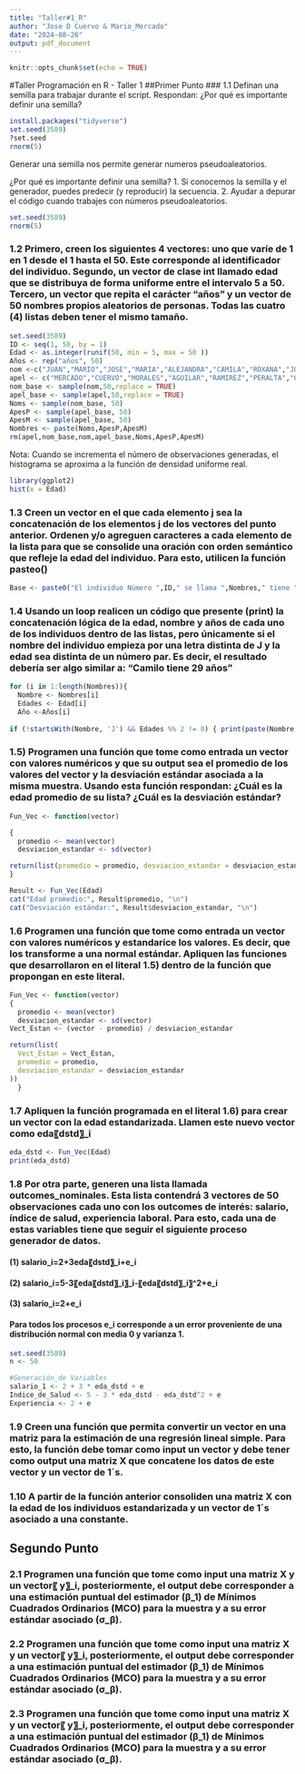 ---
title: "Taller#1_R"
author: "Jose D Cuervo & Mario_Mercado"
date: "2024-08-26"
output: pdf_document
---

```{r setup, include=FALSE}
knitr::opts_chunk$set(echo = TRUE)
```

#Taller Programación en R - Taller 1
##Primer Punto
### 1.1 Definan una semilla para trabajar durante el script. Respondan: ¿Por qué es importante definir una semilla?

```{r}
install.packages("tidyverse")
set.seed(3589)
?set.seed
rnorm(5)
```

Generar una semilla nos permite generar numeros pseudoaleatorios. 

¿Por qué es importante definir una semilla?
1. Si conocemos la semilla y el generador, puedes predecir (y reproducir) la secuencia.
2. Ayudar a depurar el código cuando trabajes con números pseudoaleatorios.

```{r}
set.seed(3589)
rnorm(5)
```
### 1.2 Primero, creen los siguientes 4 vectores: uno que varíe de 1 en 1 desde el 1 hasta el 50. Este corresponde al identificador del individuo.  Segundo, un vector de clase int llamado edad que se distribuya de forma uniforme entre el intervalo 5 a 50. Tercero, un vector que repita el carácter “años” y un vector de 50 nombres propios aleatorios de personas. Todas las cuatro (4) listas deben tener el mismo tamaño.  

```{r}
set.seed(3589)
ID <- seq(1, 50, by = 1)
Edad <- as.integer(runif(50, min = 5, max = 50 ))
Años <- rep("años", 50)
nom <-c("JUAN","MARIO","JOSE","MARIA","ALEJANDRA","CAMILA","ROXANA","JORGE")
apel <- c("MERCADO","CUERVO","MORALES","AGUILAR","RAMIREZ","PERALTA","OCAMPO","ROMERO")
nom_base <- sample(nom,50,replace = TRUE)
apel_base <- sample(apel,50,replace = TRUE)
Noms <- sample(nom_base, 50)
ApesP <- sample(apel_base, 50)
ApesM <- sample(apel_base, 50)
Nombres <- paste(Noms,ApesP,ApesM)
rm(apel,nom_base,nom,apel_base,Noms,ApesP,ApesM)
```

Nota: Cuando se incrementa el número de observaciones generadas, el histograma se aproxima a la función de densidad uniforme real.

```{r}
library(ggplot2)
hist(x = Edad) 
```

### 1.3	Creen un vector en el que cada elemento j sea la concatenación de los elementos j de los vectores del punto anterior. Ordenen y/o agreguen caracteres a cada elemento de la lista para que se consolide una oración con orden semántico que refleje la edad del individuo. Para esto, utilicen la función pasteo()

```{r}
Base <- paste0("El individuo Número ",ID," se llama ",Nombres," tiene ",Edad," ",Años," de edad")
```

### 1.4	Usando un loop realicen un código que presente (print) la concatenación lógica de la edad, nombre y años de cada uno de los individuos dentro de las listas, pero únicamente si el nombre del individuo empieza por una letra distinta de J y la edad sea distinta de un número par. Es decir, el resultado debería ser algo similar a: “Camilo tiene 29 años”

```{r}
for (i in 1:length(Nombres)){
  Nombre <- Nombres[i] 
  Edades <- Edad[i]
  Año <-Años[i]
  
if (!startsWith(Nombre, 'J') && Edades %% 2 != 0) { print(paste(Nombre, "tiene", Edades, Año)) } } 

```

### 1.5)	Programen una función que tome como entrada un vector con valores numéricos y que su output sea el promedio de los valores del vector y la desviación estándar asociada a la misma muestra. Usando esta función respondan: ¿Cuál es la edad promedio de su lista? ¿Cuál es la desviación estándar? 

```{r}
Fun_Vec <- function(vector) 

{ 
  promedio <- mean(vector) 
  desviacion_estandar <- sd(vector) 

return(list(promedio = promedio, desviacion_estandar = desviacion_estandar)) 
}

Result <- Fun_Vec(Edad) 
cat("Edad promedio:", Result$promedio, "\n") 
cat("Desviación estándar:", Result$desviacion_estandar, "\n")
```

### 1.6 Programen una función que tome como entrada un vector con valores numéricos y estandarice los valores. Es decir, que los transforme a una normal estándar. Apliquen las funciones que desarrollaron en el literal 1.5) dentro de la función que propongan en este literal. 

```{r}
Fun_Vec <- function(vector) 
{ 
  promedio <- mean(vector) 
  desviacion_estandar <- sd(vector) 
Vect_Estan <- (vector - promedio) / desviacion_estandar

return(list(
  Vect_Estan = Vect_Estan,
  promedio = promedio,
  desviacion_estandar = desviacion_estandar
))
  }

```


### 1.7 Apliquen la función programada en el literal 1.6) para crear un vector con la edad estandarizada. Llamen este nuevo vector como eda〖dstd〗_i

```{r}
eda_dstd <- Fun_Vec(Edad) 
print(eda_dstd)
```

### 1.8 Por otra parte, generen una lista llamada outcomes_nominales. Esta lista contendrá 3 vectores de 50 observaciones cada uno con los outcomes de interés: salario, índice de salud, experiencia laboral. Para esto, cada una de estas variables tiene que seguir el siguiente proceso generador de datos. 

#### (1)  salario_i=2+3eda〖dstd〗_i+e_i
#### (2)  salario_i=5-3〖eda〖dstd〗_i〗_i-〖eda〖dstd〗_i〗^2+e_i
#### (3)  salario_i=2+e_i

#### Para todos los procesos e_i corresponde a un error proveniente de una distribución normal con media 0 y varianza 1. 

```{r}
set.seed(3589)
n <- 50

#Generación_de Variables
salario_1 <- 2 + 3 * eda_dstd + e
Indice_de_Salud <- 5 - 3 * eda_dstd - eda_dstd^2 + e
Experiencia <- 2 + e

```


### 1.9	Creen una función que permita convertir un vector en una matriz para la estimación de una regresión lineal simple. Para esto, la función debe tomar como input un vector y debe tener como output una matriz X que concatene los datos de este vector y un vector de 1´s. 

### 1.10	A partir de la función anterior consoliden una matriz X con la edad de los individuos estandarizada y un vector de 1´s asociado a una constante.

## Segundo Punto
### 2.1 	Programen una función que tome como input una matriz X y un vector〖 y〗_i, posteriormente, el output debe corresponder a una estimación puntual del estimador (β_1) de Mínimos Cuadrados Ordinarios (MCO) para la muestra y a su error estándar asociado (σ_β). 

### 2.2 	Programen una función que tome como input una matriz X y un vector〖 y〗_i, posteriormente, el output debe corresponder a una estimación puntual del estimador (β_1) de Mínimos Cuadrados Ordinarios (MCO) para la muestra y a su error estándar asociado (σ_β). 

### 2.3 	Programen una función que tome como input una matriz X y un vector〖 y〗_i, posteriormente, el output debe corresponder a una estimación puntual del estimador (β_1) de Mínimos Cuadrados Ordinarios (MCO) para la muestra y a su error estándar asociado (σ_β). 
